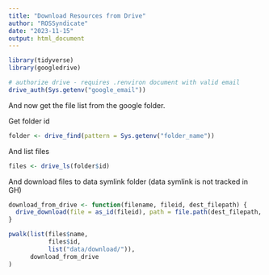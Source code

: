 ```yaml
---
title: "Download Resources from Drive"
author: "ROSSyndicate"
date: "2023-11-15"
output: html_document
---
```


```r
library(tidyverse)
library(googledrive)

# authorize drive - requires .renviron document with valid email
drive_auth(Sys.getenv("google_email"))
```

And now get the file list from the google folder.

Get folder id
```r
folder <- drive_find(pattern = Sys.getenv("folder_name"))
```

And list files
```r
files <- drive_ls(folder$id)
```

And download files to data symlink folder (data symlink is not tracked in GH)
```r
download_from_drive <- function(filename, fileid, dest_filepath) {
  drive_download(file = as_id(fileid), path = file.path(dest_filepath, filename))
}

pwalk(list(files$name, 
           files$id, 
           list("data/download/")),
      download_from_drive
)
```

